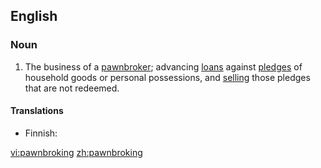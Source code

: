 ==English==

===Noun===
{{en-noun|-}}

# The business of a [[pawnbroker]]; advancing [[loan]]s against [[pledge]]s of household goods or personal possessions, and [[selling]] those pledges that are not redeemed.

====Translations====
{{top}}
* Finnish: {{t-|fi|panttilainaus}}
{{mid}}
{{bottom}}

[[vi:pawnbroking]]
[[zh:pawnbroking]]